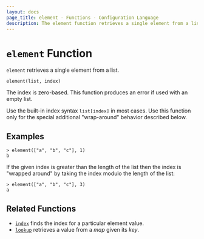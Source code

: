 ```yaml
---
layout: docs
page_title: element - Functions - Configuration Language
description: The element function retrieves a single element from a list.
---
```


# `element` Function

`element` retrieves a single element from a list.

```hcl
element(list, index)
```

The index is zero-based. This function produces an error if used with an
empty list.

Use the built-in index syntax `list[index]` in most cases. Use this function
only for the special additional "wrap-around" behavior described below.

## Examples

```shell-session
> element(["a", "b", "c"], 1)
b
```

If the given index is greater than the length of the list then the index is
"wrapped around" by taking the index modulo the length of the list:

```shell-session
> element(["a", "b", "c"], 3)
a
```

## Related Functions

- [`index`](/nomad/docs/reference/hcl2/functions/collection/index-fn) finds the index for a particular element value.
- [`lookup`](/nomad/docs/reference/hcl2/functions/collection/lookup) retrieves a value from a _map_ given its _key_.
